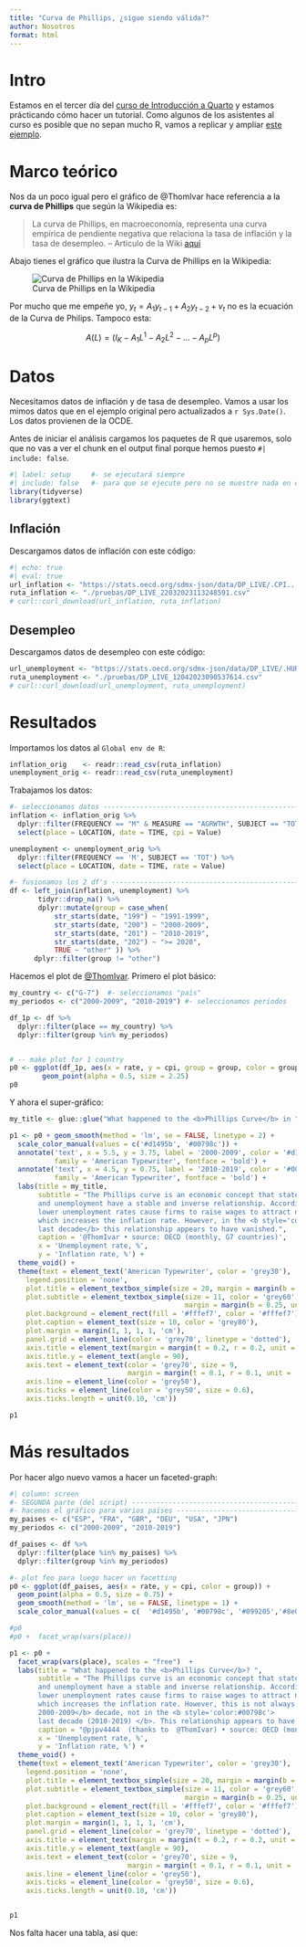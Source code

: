 ```yaml
---
title: "Curva de Phillips, ¿sigue siendo válida?"
author: Nosotros
format: html
---
```


# Intro

Estamos en el tercer día del [curso de Introducción a Quarto](https://perezp44.github.io/intro.to.quarto/) y estamos prácticando cómo hacer un tutorial. Como algunos de los asistentes al curso es posible que no sepan mucho R, vamos a replicar y ampliar [este ejemplo](https://twitter.com/ThomIvar/status/1516114838996631563).

# Marco teórico

Nos da un poco igual pero el gráfico de @ThomIvar hace referencia a la **curva de Phillips** que según la Wikipedia es: 

> La curva de Phillips, en macroeconomía, representa una curva empírica de pendiente negativa que relaciona la tasa de inflación y la tasa de desempleo. -- Articulo de la Wiki [aquí](https://es.wikipedia.org/wiki/Curva_de_Phillips)

Abajo tienes el gráfico que ilustra la Curva de Phillips en la Wikipedia:

![Curva de Phillips en la Wikipedia](https://upload.wikimedia.org/wikipedia/commons/thumb/1/1e/NAIRU-SR-and-LR_es.svg/280px-NAIRU-SR-and-LR_es.svg.png)

Por mucho que me empeñe yo, $y_{t}=A_{1}y_{t-1}+A_{2}y_{t-2}+v_{t}$ no es la ecuación de la Curva de Philips. Tampoco esta:

$$A(L)=(I_{K}-A_{1}L^{1}-A_{2}L^{2}-...-A_{p}L^{p})$$


# Datos 

Necesitamos datos de inflación y de tasa de desempleo. Vamos a usar los mimos datos que en el ejemplo original pero actualizados a `r Sys.Date()`. Los datos provienen de la OCDE.

Antes de iniciar el análisis cargamos los paquetes de R que usaremos, solo que no vas a ver el chunk en el output final porque hemos puesto `#| include: false`.

```r
#| label: setup     #- se ejecutará siempre
#| include: false   #- para que se ejecute pero no se muestre nada en el output
library(tidyverse)
library(ggtext)
```



## Inflación 

Descargamos datos de inflación con este código:

```r
#| echo: true
#| eval: true
url_inflation <- "https://stats.oecd.org/sdmx-json/data/DP_LIVE/.CPI.../OECD?contentType=csv&detail=code&separator=comma&csv-lang=en"
ruta_inflation <- "./pruebas/DP_LIVE_22032023113248591.csv"
# curl::curl_download(url_inflation, ruta_inflation)
```



## Desempleo

Descargamos datos de desempleo con este código:

```r
url_unemployment <- "https://stats.oecd.org/sdmx-json/data/DP_LIVE/.HUR.../OECD?contentType=csv&detail=code&separator=comma&csv-lang=en"
ruta_unemployment <- "./pruebas/DP_LIVE_12042023090537614.csv"
# curl::curl_download(url_unemployment, ruta_unemployment)
```


# Resultados

Importamos los datos al `Global env de R`: 


```r
inflation_orig    <- readr::read_csv(ruta_inflation)
unemployment_orig <- readr::read_csv(ruta_unemployment)
```


Trabajamos los datos:


```r
#- seleccionamos datos ---------------------------------------------------------
inflation <- inflation_orig %>%
  dplyr::filter(FREQUENCY == "M" & MEASURE == "AGRWTH", SUBJECT == "TOT") %>%
  select(place = LOCATION, date = TIME, cpi = Value)

unemployment <- unemployment_orig %>%
  dplyr::filter(FREQUENCY == 'M', SUBJECT == 'TOT') %>%
  select(place = LOCATION, date = TIME, rate = Value)

#- fusionamos los 2 df's -------------------------------------------------------
df <- left_join(inflation, unemployment) %>%
       tidyr::drop_na() %>%
       dplyr::mutate(group = case_when(
           str_starts(date, "199") ~ "1991-1999",
           str_starts(date, "200") ~ "2000-2009",
           str_starts(date, "201") ~ "2010-2019",
           str_starts(date, "202") ~ ">= 2020",
           TRUE ~ "other" )) %>%
      dplyr::filter(group != "other")
```



Hacemos el plot de [@ThomIvar](https://twitter.com/ThomIvar). Primero el plot básico:


```r
my_country <- c("G-7")  #- seleccionamos "país"
my_periodos <- c("2000-2009", "2010-2019") #- seleccionamos periodos

df_1p <- df %>%
  dplyr::filter(place == my_country) %>%
  dplyr::filter(group %in% my_periodos)


# -- make plot for 1 country
p0 <- ggplot(df_1p, aes(x = rate, y = cpi, group = group, color = group)) +
        geom_point(alpha = 0.5, size = 2.25)
p0
```


Y ahora el super-gráfico:

```r
my_title <- glue::glue("What happened to the <b>Phillips Curve</b> in ", my_country  , "? (thanks to <b style='color:#fd5532'>@ThomIvar</b>)")

p1 <- p0 + geom_smooth(method = 'lm', se = FALSE, linetype = 2) +
  scale_color_manual(values = c('#d1495b', '#00798c')) +
  annotate('text', x = 5.5, y = 3.75, label = '2000-2009', color = '#d1495b',
           family = 'American Typewriter', fontface = 'bold') +
  annotate('text', x = 4.5, y = 0.75, label = '2010-2019', color = '#00798c',
           family = 'American Typewriter', fontface = 'bold') +
  labs(title = my_title,
       subtitle = "The Phillips curve is an economic concept that states that inflation
       and unemployment have a stable and inverse relationship. According to this concept,
       lower unemployment rates cause firms to raise wages to attract new labor,
       which increases the inflation rate. However, in the <b style='color:#00798c'>
       last decade</b> this relationship appears to have vanished.",
       caption = '@ThomIvar • source: OECD (monthly, G7 countries)',
       x = 'Unemployment rate, %',
       y = 'Inflation rate, %') +
  theme_void() +
  theme(text = element_text('American Typewriter', color = 'grey30'),
    legend.position = 'none',
    plot.title = element_textbox_simple(size = 20, margin = margin(b = 0.15, unit = 'cm')),
    plot.subtitle = element_textbox_simple(size = 11, color = 'grey60',
                                           margin = margin(b = 0.25, unit = 'cm')),
    plot.background = element_rect(fill = '#fffef7', color = '#fffef7'),
    plot.caption = element_text(size = 10, color = 'grey80'),
    plot.margin = margin(1, 1, 1, 1, 'cm'),
    panel.grid = element_line(color = 'grey70', linetype = 'dotted'),
    axis.title = element_text(margin = margin(t = 0.2, r = 0.2, unit = 'cm'), color = 'grey50'),
    axis.title.y = element_text(angle = 90),
    axis.text = element_text(color = 'grey70', size = 9,
                             margin = margin(t = 0.1, r = 0.1, unit = 'cm')),
    axis.line = element_line(color = 'grey50'),
    axis.ticks = element_line(color = 'grey50', size = 0.6),
    axis.ticks.length = unit(0.10, 'cm'))

p1
```

# Más resultados

Por hacer algo nuevo vamos a hacer un faceted-graph:


```r
#| column: screen
#- SEGUNDA parte (del script) --------------------------------------------------
#- hacemos el gráfico para varios países ---------------------------------------
my_paises <- c("ESP", "FRA", "GBR", "DEU", "USA", "JPN")
my_periodos <- c("2000-2009", "2010-2019") 

df_paises <- df %>%  
  dplyr::filter(place %in% my_paises) %>% 
  dplyr::filter(group %in% my_periodos)

#- plot feo para luego hacer un facetting
p0 <- ggplot(df_paises, aes(x = rate, y = cpi, color = group)) +
  geom_point(alpha = 0.5, size = 0.75) +
  geom_smooth(method = 'lm', se = FALSE, linetype = 1) +
  scale_color_manual(values = c(  '#d1495b', '#00798c', '#099205','#8e0592'))

#p0
#p0 +  facet_wrap(vars(place))

p1 <- p0 +
  facet_wrap(vars(place), scales = "free")  +
  labs(title = "What happened to the <b>Phillips Curve</b>? ",
       subtitle = "The Phillips curve is an economic concept that states that inflation
       and unemployment have a stable and inverse relationship. According to this concept,
       lower unemployment rates cause firms to raise wages to attract new labor,
       which increases the inflation rate. However, this is not always case for the <b style='color:#d1495b'>
       2000-2009</b> decade, not in the <b style='color:#00798c'>
       last decade (2010-2019) </b>. This relationship appears to have vanished!!",
       caption = "@pjpv4444  (thanks to  @ThomIvar) • source: OECD (monthly, G7 countries)",
       x = 'Unemployment rate, %',
       y = 'Inflation rate, %') +
  theme_void() +
  theme(text = element_text('American Typewriter', color = 'grey30'),
    legend.position = 'none',
    plot.title = element_textbox_simple(size = 20, margin = margin(b = 0.15, unit = 'cm')),
    plot.subtitle = element_textbox_simple(size = 11, color = 'grey60',
                                           margin = margin(b = 0.25, unit = 'cm')),
    plot.background = element_rect(fill = '#fffef7', color = '#fffef7'),
    plot.caption = element_text(size = 10, color = 'grey80'),
    plot.margin = margin(1, 1, 1, 1, 'cm'),
    panel.grid = element_line(color = 'grey70', linetype = 'dotted'),
    axis.title = element_text(margin = margin(t = 0.2, r = 0.2, unit = 'cm'), color = 'grey50'),
    axis.title.y = element_text(angle = 90),
    axis.text = element_text(color = 'grey70', size = 9,
                             margin = margin(t = 0.1, r = 0.1, unit = 'cm')),
    axis.line = element_line(color = 'grey50'),
    axis.ticks = element_line(color = 'grey50', size = 0.6),
    axis.ticks.length = unit(0.10, 'cm'))


p1
```

Nos falta hacer una tabla, así que:


